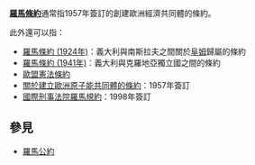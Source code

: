 '''[[羅馬條約|羅馬條約]]'''通常指1957年簽訂的創建歐洲經濟共同體的條約。

此外還可以指：

* [[羅馬條約_(1924年)|羅馬條約 (1924年)]]：義大利與南斯拉夫之間關於[[阜姆|阜姆]]歸屬的條約
* [[羅馬條約_(1941年)|羅馬條約 (1941年)]]：義大利與克羅地亞獨立國之間的條約
* [[歐洲聯盟|歐盟]][[歐盟憲法條約|憲法條約]]
* [[關於建立歐洲原子能共同體的條約|關於建立歐洲原子能共同體的條約]]：1957年簽訂
* [[國際刑事法院羅馬規約|國際刑事法院羅馬規約]]：1998年簽訂

==參見==
* [[羅馬公約|羅馬公約]]

{{disambig|L|Cat=四字消歧义}}